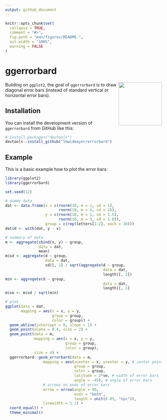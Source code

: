 ```yaml
---
output: github_document
---
```


<!-- README.md is generated from README.Rmd. Please edit that file -->

```r
knitr::opts_chunk$set(
  collapse = TRUE,
  comment = "#>",
  fig.path = "man/figures/README-",
  out.width = "100%",
  warning = FALSE
)
```

# ggerrorbard

<!-- badges: start -->
<!-- badges: end -->

<img src="man/figures/logo.svg" align="right" height="139" />

Building on `ggplot2`, the goal of `ggerrorbard` is to draw diagonal error bars (instead of standard vertical or horizontal error bars). 

## Installation

You can install the development version of `ggerrorbard` from GitHub like this:

``` r
# install.packages("devtools")
devtools::install_github("lmwidmayer/errorbard")
```

## Example

This is a basic example how to plot the error bars:

```r
library(ggplot2)
library(ggerrorbard)

set.seed(12)

# dummy data
dat <- data.frame(x = c(rnorm(10, m = 1, sd = 1), 
                        rnorm(10, m = 4, sd = 2)), 
                  y = c(rnorm(10, m = 1, sd = 1.5),
                        rnorm(10, m = 3, sd = 1.8)),
                  group = c(rep(letters[1:2], each = 10)))
dat$d <- with(dat, y - x)

# summary of data
m <- aggregate(cbind(x, y) ~ group, 
               data = dat, 
               mean)
m$sd <- aggregate(d ~ group, 
                  data = dat, 
                  sd)[, 2] / sqrt(aggregate(d ~ group, 
                                            data = dat, 
                                            length)[, 2])
m$n <- aggregate(d ~ group, 
                                            data = dat, 
                                            length)[, 2]
m$se <- m$sd / sqrt(m$n)

# plot
ggplot(data = dat,
       mapping = aes(x = x, y = y,
                     group = group,
                     color = group)) +
  geom_abline(intercept = 0, slope = 1) +
  geom_point(alpha = 0.4, size = 2) +
  geom_point(data = m,
             mapping = aes(x = x, y = y,
                           group = group,
                           color = group),
             size = 4) +
  ggerrorbard::geom_errorbard(data = m,
                 mapping = aes(xcenter = x, ycenter = y, # center points of error bars
                               group = group,
                               color = group,
                               latitude = 2*se, # width of error bars
                               angle = -45), # angle of error bars
                 # arrows on ends of error bars
                 arrow = arrow(angle = 90, 
                               ends = "both", 
                               length = unit(0.05, "npc")),
                 linewidth = 1.1) +
  coord_equal() +
  theme_minimal()
```

<!--
You'll still need to render `README.Rmd` regularly, to keep `README.md` up-to-date. `devtools::build_readme()` is handy for this.
-->
